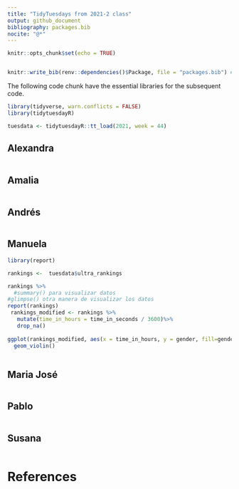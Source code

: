 ```yaml
---
title: "TidyTuesdays from 2021-2 class"
output: github_document
bibliography: packages.bib
nocite: "@*"
---
```


```r
knitr::opts_chunk$set(echo = TRUE)


knitr::write_bib(renv::dependencies()$Package, file = "packages.bib") # Line to write the all packages references in a file called packages.bib
```

The following code chunk have the essential libraries for the subsequent code.
```r
library(tidyverse, warn.conflicts = FALSE)
library(tidytuesdayR)

tuesdata <- tidytuesdayR::tt_load(2021, week = 44)
```


## Alexandra

```r

```


## Amalia

```r

```

## Andrés

```r

```

## Manuela

```r
library(report)

rankings <-  tuesdata$ultra_rankings

rankings %>%
  #summary() para visualizar datos
#glimpse() otra manera de visualizar los datos
report(rankings)
 rankings_modified <- rankings %>% 
   mutate(time_in_hours = time_in_seconds / 3600)%>% 
   drop_na()
  
ggplot(rankings_modified, aes(x = time_in_hours, y = gender, fill=gender)) +
  geom_violin()
  

```

## Maria José

```r

```

## Pablo

```r

```

## Susana

```r

```

# References